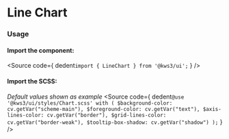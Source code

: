 
<Version />

# Line Chart

<Meta of={Stories} />
<Canvas of={Stories.Main} />
<Controls />

### Usage
#### Import the component:
<Source
  code={
    dedent`import { LineChart } from '@kws3/ui';`
  }
/>

#### Import the SCSS:
_Default values shown as example_
<Source
  code={
    dedent`
    @use '@kws3/ui/styles/Chart.scss' with (
      $background-color: cv.getVar("scheme-main"),
      $foreground-color: cv.getVar("text"),
      $axis-lines-color: cv.getVar("border"),
      $grid-lines-color: cv.getVar("border-weak"),
      $tooltip-box-shadow: cv.getVar("shadow")
    );
    `
  }
/>
